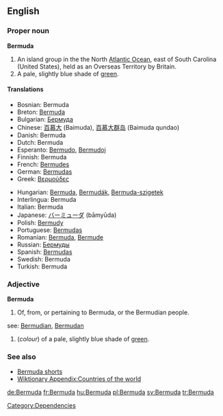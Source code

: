 ==English==

===Proper noun===
{{wikipedia}}
'''Bermuda'''

# An island group in the the North [[Atlantic Ocean]], east of South Carolina (United States), held as an Overseas Territory by Britain.
# A pale, slightly blue shade of [[green]].

====Translations====
{{top}}
*Bosnian: Bermuda {{f}}
*Breton: [[Bermuda]]
*Bulgarian: [[Бермуда]]
*Chinese: [[百慕大]] (Baimuda), [[百慕大群岛]] (Baimuda qundao)
*Danish: Bermuda
*Dutch: Bermuda
*Esperanto: [[Bermudo]], [[Bermudoj]]
*Finnish: Bermuda
*French: [[Bermudes]] {{f}} {{p}}
*German: [[Bermudas]]
*Greek: [[Βερμούδες]]
{{mid}}
*Hungarian: [[Bermuda]], [[Bermudák]], [[Bermuda-szigetek]]
*Interlingua: Bermuda
*Italian: Bermuda {{f}} {{p}}
*Japanese: [[バーミューダ]] (bāmyūda)
*Polish: [[Bermudy]]
*Portuguese: [[Bermudas]]
*Romanian: [[Bermuda]], [[Bermude]] {{f}}
*Russian: [[Бермуды]]
*Spanish: [[Bermudas]] {{f}} {{p}}
*Swedish: Bermuda
*Turkish: Bermuda
{{bottom}}

===Adjective===
'''Bermuda'''

#Of, from, or pertaining to Bermuda, or the Bermudian people.
see: [[Bermudian]], [[Bermudan]]
#(''colour'') of a pale, slightly blue shade of [[green]].

===See also===
*[[Bermuda shorts]]
*[[Wiktionary Appendix:Countries of the world]]

[[Category:Dependencies]]

[[de:Bermuda]]
[[fr:Bermuda]]
[[hu:Bermuda]]
[[pl:Bermuda]]
[[sv:Bermuda]]
[[tr:Bermuda]]